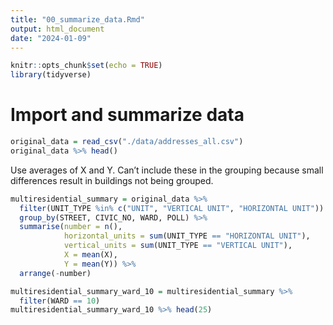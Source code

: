 ```yaml
---
title: "00_summarize_data.Rmd"
output: html_document
date: "2024-01-09"
---
```


```r
knitr::opts_chunk$set(echo = TRUE)
library(tidyverse)
```

# Import and summarize data

```r
original_data = read_csv("./data/addresses_all.csv")
original_data %>% head()
```

Use averages of X and Y. Can't include these in the grouping because small differences result in buildings not being grouped. 

```r
multiresidential_summary = original_data %>%
  filter(UNIT_TYPE %in% c("UNIT", "VERTICAL UNIT", "HORIZONTAL UNIT")) %>% 
  group_by(STREET, CIVIC_NO, WARD, POLL) %>%
  summarise(number = n(), 
            horizontal_units = sum(UNIT_TYPE == "HORIZONTAL UNIT"),
            vertical_units = sum(UNIT_TYPE == "VERTICAL UNIT"),
            X = mean(X), 
            Y = mean(Y)) %>%
  arrange(-number)
```

```r
multiresidential_summary_ward_10 = multiresidential_summary %>%
  filter(WARD == 10)
multiresidential_summary_ward_10 %>% head(25)
```

